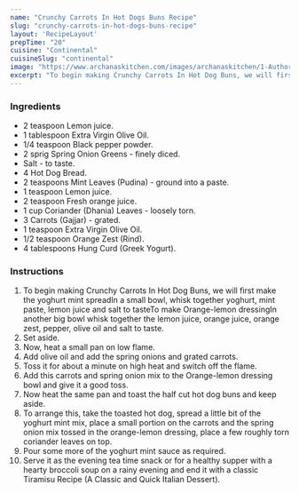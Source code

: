 ---
name: "Crunchy Carrots In Hot Dogs Buns Recipe"
slug: "crunchy-carrots-in-hot-dogs-buns-recipe"
layout: 'RecipeLayout'
prepTime: "20"
cuisine: "Continental"
cuisineSlug: "continental"
image: "https://www.archanaskitchen.com/images/archanaskitchen/1-Author/Nithya_Anantham/Crunchy_Carrots_In_Hot_Dogs_Buns_Recipe.jpg"
excerpt: "To begin making Crunchy Carrots In Hot Dog Buns, we will first make the yoghurt mint spreadIn a small bowl, whisk together  yoghurt, mint paste, lemon juice and salt to tasteTo make Orange-lemon dressingIn another big bowl whisk together the lemon juice, orange juice, orange zest, pepper, olive oil and salt to taste"
---

### Ingredients

- 2 teaspoon Lemon juice.
- 1 tablespoon Extra Virgin Olive Oil.
- 1/4 teaspoon Black pepper powder.
- 2 sprig Spring Onion Greens - finely diced.
- Salt - to taste.
- 4 Hot Dog Bread.
- 2 teaspoons Mint Leaves (Pudina) - ground into a paste.
- 1 teaspoon Lemon juice.
- 2 teaspoon Fresh orange juice.
- 1 cup Coriander (Dhania) Leaves - loosely torn.
- 3 Carrots (Gajjar) - grated.
- 1 teaspoon Extra Virgin Olive Oil.
- 1/2 teaspoon Orange Zest (Rind).
- 4 tablespoons Hung Curd (Greek Yogurt).

### Instructions

1. To begin making Crunchy Carrots In Hot Dog Buns, we will first make the yoghurt mint spreadIn a small bowl, whisk together  yoghurt, mint paste, lemon juice and salt to tasteTo make Orange-lemon dressingIn another big bowl whisk together the lemon juice, orange juice, orange zest, pepper, olive oil and salt to taste.
1. Set aside.
1. Now, heat a small pan on low flame.
1. Add olive oil and add the spring onions and grated carrots.
1. Toss it for about a minute  on high heat and switch off the flame.
1. Add this carrots and spring onion mix to the Orange-lemon dressing bowl and give it a good toss.
1. Now heat the same pan and toast the half cut hot dog buns and keep aside.
1. To arrange this, take the toasted hot dog, spread a little bit of the yoghurt mint mix, place a small portion on the carrots and the spring onion mix tossed in the orange-lemon dressing, place a few roughly torn coriander leaves on top.
1. Pour some more of the yoghurt mint sauce as required.
1. Serve it as the evening tea time snack or for a healthy supper with a hearty broccoli soup on a rainy evening and end it with a classic Tiramisu Recipe (A Classic and Quick Italian Dessert).
